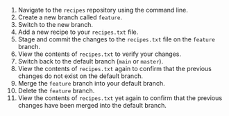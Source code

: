 1. Navigate to the `recipes` repository using the command line.
1. Create a new branch called `feature`.
1. Switch to the new branch.
1. Add a new recipe to your `recipes.txt` file.
1. Stage and commit the changes to the `recipes.txt` file on the `feature` branch.
1. View the contents of `recipes.txt` to verify your changes.
1. Switch back to the default branch (`main` or `master`).
1. View the contents of `recipes.txt` again to confirm that the previous changes do not exist on the default branch.
1. Merge the `feature` branch into your default branch.
1. Delete the `feature` branch.
1. View the contents of `recipes.txt` yet again to confirm that the previous changes have been merged into the default branch.